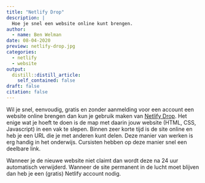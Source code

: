 ```yaml
---
title: "Netlify Drop"
description: |
  Hoe je snel een website online kunt brengen.
author:
  - name: Ben Welman
date: 08-04-2020
preview: netlify-drop.jpg
categories:
  - netlify
  - website
output:
  distill::distill_article:
    self_contained: false
draft: false
citation: false
---
```


Wil je snel, eenvoudig, gratis en zonder aanmelding voor een account een website online brengen dan kun je gebruik maken van [Netlify Drop](https://app.netlify.com/drop). Het enige wat je hoeft te doen is de map met daarin jouw website (HTML, CSS, Javascript) in een vak te slepen.  Binnen zeer korte tijd is de site online en heb je een URL die je met anderen kunt delen. Deze manier van werken is erg handig in het onderwijs. Cursisten hebben op deze manier snel een deelbare link.

Wanneer je de nieuwe website niet claimt dan wordt deze na 24 uur automatisch verwijderd. Wanneer de site permanent in de lucht moet blijven dan heb je een (gratis) Netlify account nodig.
